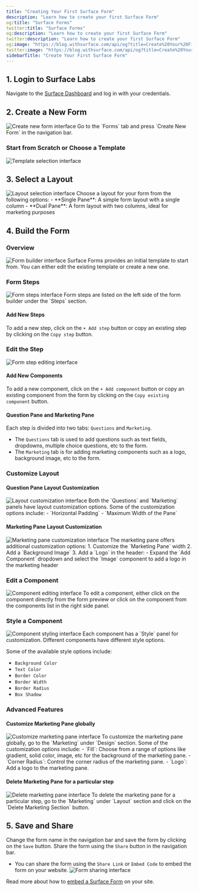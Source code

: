 ```yaml
---
title: "Creating Your First Surface Form"
description: "Learn how to create your first Surface Form"
og:title: "Surface Forms"
twitter:title: "Surface Forms"
og:description: "Learn how to create your first Surface Form"
twitter:description: "Learn how to create your first Surface Form"
og:image: "https://blog.withsurface.com/api/og?title=Create%20Your%20First%20Form"
twitter:image: "https://blog.withsurface.com/api/og?title=Create%20Your%20First%20Form"
sidebarTitle: "Create Your First Surface Form"
---
```


## 1. Login to Surface Labs
Navigate to the [Surface Dashboard](https://app.withsurface.com/) and log in with your credentials.

## 2. Create a New Form
<Frame>
  <img className="block" src="/images/first-form/1.png" alt="Create new form interface" />
</Frame>
Go to the `Forms` tab and press `Create New Form` in the navigation bar.

### Start from Scratch or Choose a Template
<Frame>
  <img className="block" src="/images/first-form/image.png" alt="Template selection interface" />
</Frame>

## 3. Select a Layout
<Frame>
  <img className="block" src="/images/first-form/2.png" alt="Layout selection interface" />
</Frame>
Choose a layout for your form from the following options:
- **Single Pane**: A simple form layout with a single column
- **Dual Pane**: A form layout with two columns, ideal for marketing purposes

## 4. Build the Form

### Overview
<Frame>
  <img className="block" src="/images/first-form/3.png" alt="Form builder interface" />
</Frame>
Surface Forms provides an initial template to start from. You can either edit the existing template or create a new one.

### Form Steps
<Frame>
    <img className="block" src="/images/first-form/4.png" alt="Form steps interface" />
</Frame>
Form steps are listed on the left side of the form builder under the `Steps` section.

#### Add New Steps
To add a new step, click on the `+ Add step` button or copy an existing step by clicking on the `Copy step` button.

### Edit the Step
<Frame>
    <img className="block" src="/images/first-form/5.png" alt="Form step editing interface" />
</Frame>

#### Add New Components
To add a new component, click on the `+ Add component` button or copy an existing component from the form by clicking on the `Copy existing component` button.

#### Question Pane and Marketing Pane
Each step is divided into two tabs: `Questions` and `Marketing`.
- The `Questions` tab is used to add questions such as text fields, dropdowns, multiple choice questions, etc to the form.
- The `Marketing` tab is for adding marketing components such as a logo, background image, etc to the form.


### Customize Layout
#### Question Pane Layout Customization
<Frame>
    <img className="block" src="/images/first-form/6.png" alt="Layout customization interface" />
</Frame>
Both the `Questions` and `Marketing` panels have layout customization options. Some of the customization options include:
- `Horizontal Padding`
- `Maximum Width of the Pane`

#### Marketing Pane Layout Customization
<Frame>
    <img className="block" src="/images/first-form/7.png" alt="Marketing pane customization interface" />
</Frame>
The marketing pane offers additional customization options:
1. Customize the `Marketing Pane` width
2. Add a `Background Image`
3. Add a `Logo` in the header:
    - Expand the `Add Component` dropdown and select the `Image` component to add a logo in the marketing header

### Edit a Component
<Frame>
    <img className="block" src="/images/first-form/8.png" alt="Component editing interface" />
</Frame>
To edit a component, either click on the component directly from the form preview or click on the component from the components list in the right side panel.

### Style a Component
<Frame>
    <img className="block" src="/images/first-form/9.png" alt="Component styling interface" />
</Frame>
Each component has a `Style` panel for customization. Different components have different style options.

Some of the available style options include:
- `Background Color`
- `Text Color`
- `Border Color`
- `Border Width`
- `Border Radius`
- `Box Shadow`

### Advanced Features

#### Customize Marketing Pane globally
<Frame>
    <img className="block" src="/images/first-form/12.png" alt="Customize marketing pane interface" />
</Frame>
To customize the marketing pane globally, go to the `Marketing` under `Design` section.
Some of the customization options include:
- `Fill`: Choose from a range of options like gradient, solid color, image, etc for the background of the marketing pane.
- `Corner Radius`: Control the corner radius of the marketing pane.
- `Logo`: Add a logo to the marketing pane.


#### Delete Marketing Pane for a particular step
<Frame>
    <img className="block" src="/images/first-form/11.png" alt="Delete marketing pane interface" />
</Frame>
To delete the marketing pane for a particular step, go to the `Marketing` under `Layout` section and click on the `Delete Marketing Section` button.

## 5. Save and Share
Change the form name in the navigation bar and save the form by clicking on the `Save` button.
Share the form using the `Share` button in the navigation bar.
- You can share the form using the `Share Link` or `Embed Code` to embed the form on your website.
    <Frame>
        <img className="block" src="/images/first-form/10.png" alt="Form sharing interface" />
    </Frame>

Read more about how to [embed a Surface Form](/developers) on your site.
